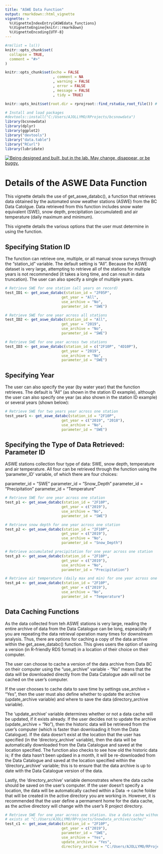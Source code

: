 ```yaml
---
title: "ASWE Data Function"
output: rmarkdown::html_vignette
vignette: >
  %\VignetteIndexEntry{ASWEdata_functions}
  %\VignetteEngine{knitr::rmarkdown}
  %\VignetteEncoding{UTF-8}
---
```


```r

#rm(list = ls())
knitr::opts_chunk$set(
  collapse = TRUE,
  comment = "#>"
)

knitr::opts_chunk$set(echo = FALSE
                      , comment = NA
                      , warning = FALSE
                      , error = FALSE
                      , message = FALSE
                      , tidy = TRUE)

knitr::opts_knit$set(root.dir = rprojroot::find_rstudio_root_file()) # Ensure that the package will go to the root folder to look for data

# Install and load packages
#devtools::install("C:/Users/AJOLLYMO/RProjects/bcsnowdata")
library(bcsnowdata)
library(dplyr)
library(ggplot2)
library("devtools")
library("data.table")
library("RCurl")
library(lubridate)
```
<a id="devex-badge" rel="Exploration" href="https://github.com/BCDevExchange/assets/blob/master/README.md"><img alt="Being designed and built, but in the lab. May change, disappear, or be buggy." style="border-width:0" src="https://assets.bcdevexchange.org/images/badges/exploration.svg" title="Being designed and built, but in the lab. May change, disappear, or be buggy." /></a>

# Details of the ASWE Data Function

This vignette details the use of get_aswe_databc(), a function that retrieves data obtained by the automated snow weather stations (ASWE) from the BC Data Catolgue. Data retrieved from this function includes snow water equivalent (SWE), snow depth, precipitation (accumulated) and air temperature (daily maximum and minimum).

This vignette details the various options that the user must determine in using the function.

## Specifying Station ID

The function can retrieve one, multiple, or all manual snow surveys through the "station_id" variable. The default setting is "All". Because the ASWE dataset is very large, attempting to retrieve all of the stations for multiple years is not recommended (it takes a long time, and can result in data truncation). The user can also specify a single of multiple years.

```r
# Retrieve SWE for one station (all years on record)
test_ID1 <- get_aswe_databc(station_id = "2F05P",
                          get_year = "All",
                          use_archive = "No",
                          parameter_id = "SWE") 

# Retrieve SWE for one year across all stations
test_ID2 <- get_aswe_databc(station_id = "All",
                          get_year = "2019",
                          use_archive = "No",
                          parameter_id = "SWE") 

# Retrieve SWE for one year across two stations
test_ID3 <- get_aswe_databc(station_id = c("2F10P", "4D10P"),
                          get_year = "2019",
                          use_archive = "No",
                          parameter_id = "SWE") 
```

## Specifying Year

The user can also specify the year (by water year) that the function retrieves. The default is "All" (as shown in the station ID example), although the user can also specify one year (as also shown in the station ID example) or several years (shown below):


```r
# Retrieve SWE for two years year across one station
test_year1 <- get_aswe_databc(station_id = "2F10P",
                          get_year = c("2019", "2018"),
                          use_archive = "No",
                          parameter_id = "SWE")
```

## Specifying the Type of Data Retrieved: Parameter ID

ASWE stations collection four type of data: SWE, snow depth, temperature and air temperature. All four can be retrieved through the function using the 'parameter_ID' variable, of which there are four choices:

parameter_id = "SWE"
parameter_id = "Snow_Depth"
parameter_id = "Precipitation"
parameter_id = "Temperature"

```r
# Retrieve SWE for one year across one station
test_p1 <- get_aswe_databc(station_id = "2F10P",
                          get_year = c("2019"),
                          use_archive = "No",
                          parameter_id = "SWE")

# Retrieve snow depth for one year across one station
test_p2 <- get_aswe_databc(station_id = "2F10P",
                          get_year = c("2019"),
                          use_archive = "No",
                          parameter_id = "Snow_Depth")

# Retrieve accumulated precipitation for one year across one station
test_p3 <- get_aswe_databc(station_id = "2F10P",
                          get_year = c("2019"),
                          use_archive = "No",
                          parameter_id = "Precipitation")

# Retrieve air temperature (daily max and min) for one year across one station
test_p4 <- get_aswe_databc(station_id = "2F10P",
                          get_year = c("2019"),
                          use_archive = "No",
                          parameter_id = "Temperature")
```

## Data Caching Functions

As the data collected from teh ASWE stations is very large, reading the entire archive of data from the Data Catalogue can be long, espeacially if you are repeating the data retrieval operation many times for downstream analysis. Thus, there are options for caching a copy of the data archive within the get_aswe_databc() function. This gives users the option of saving a version (in R-friendly RDS format) in a location of their choice on their computer.

The user can choose to cache a version of the data archive from Data BC on their computer using the "use_archive" variable - "No" means that the data will be downloaded directly from the Data Catalogue adn will not be cached on the user's computer.

If the user chooses to cache data to save time by settings use_archive = "Yes", then the user must also define whether to update the archive (update_archive variable) and where to save the data (directory_archive variable). 

The 'update_archive' variable determines whether or not a data cache will be updated, if it exists already. If the user decides not to update the archive (update_archive = "No"), then the historic data will be retrieved from the user's computer (which is faster than downloading it from the Data Catalogue). If the data doesn't exist at the location that the user has specified (in the 'directory_archive' variable), then the data will be automatically downloaded from the Data Catalogue and saved at the location specified. The function also checks to see how old the historic data is; if the data hasn't been updaed in a month, it will be re-downloaded from the Data Catalogue and saved at the location specified within the 'directory_archive' variable; this is to ensure that the data archive is up to date with the Data Catalogue version of the data.

Lastly, the 'directory_archive' variable demonstrates where the data cache should be saved on the user's computer. If the user doesn't specify a location, the data will be automatically cached within a Data -> cache folder that will be created in the active directory you are working in. However, it is recommended that the user define a permament home for the data cache, as the active directory will change with the user's R project directory. 

```r
# Retrieve SWE for one year across one station. Use a data cache without updating it, and check that the data
# exists at "C:/Users/AJOLLYMO/RProjects/SnowData_archive/cache/"
test_c1 <- get_aswe_databc(station_id = "2F10P",
                          get_year = c("2019"),
                          parameter_id = "SWE",
                          use_archive = "Yes",
                          update_archive = "Yes",
                          directory_archive = "C:/Users/AJOLLYMO/RProjects/SnowData_archive/cache/")
```
